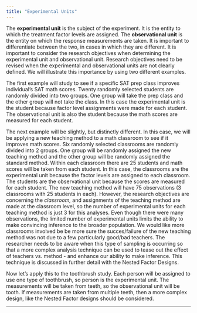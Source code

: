 ```yaml
---
title: "Experimental Units"
---
```


The **experimental unit** is the subject of the experiment. It is the entity to which the treatment factor levels are assigned. The **observational unit** is the entity on which the response measurements are taken. It is important to differentiate between the two, in cases in which they are different. It is important to consider the research objectives when determining the experimental unit and observational unit. Research objectives need to be revised when the experimental and observational units are not clearly defined. We will illustrate this importance by using two different examples.

The first example will study to see if a specific SAT prep class improves individual's SAT math scores. Twenty randomly selected students are randomly divided into two groups. One group will take the prep class and the other group will not take the class. In this case the experimental unit is the student because factor level assignments were made for each student. The observational unit is also the student because the math scores are measured for each student.

The next example will be slightly, but distinctly different. In this case, we will be applying a new teaching method to a math classroom to see if it improves math scores. Six randomly selected classrooms are randomly divided into 2 groups. One group will be randomly assigned the new teaching method and the other group will be randomly assigned the standard method. Within each classroom there are 25 students and math scores will be taken from each student. In this case, the classrooms are the experimental unit because the factor levels are assigned to each classroom. The students are the observational unit because the scores are measured for each student. The new teaching method will have 75 observations (3 classrooms with 25 students in each). However, the research objectives are concerning the *classroom,* and assignments of the teaching method are made at the classroom level, so the number of experimental units for each teaching method is just 3 for this analyses. Even though there were many observations, the limited number of experimental units limits the ability to make convincing inference to the broader population. We would like more classrooms involved be be more sure the succes/failure of the new teaching method was not due to a few particularly good/bad teachers. The researcher needs to be aware when this type of sampling is occurring so that a more complex analysis technique can be used to tease out the effect of teachers vs. method - and enhance our ability to make inference. This technique is discussed in further detail with the Nested Factor Designs.

Now let's apply this to the toothbrush study. Each person will be assigned to use one type of toothbrush, so person is the experimental unit. The measurements will be taken from teeth, so the observational unit will be tooth. If measurements are taken from multiple teeth, then a more complex design, like the Nested Factor designs should be considered.

------------------------------------------------------------------------
